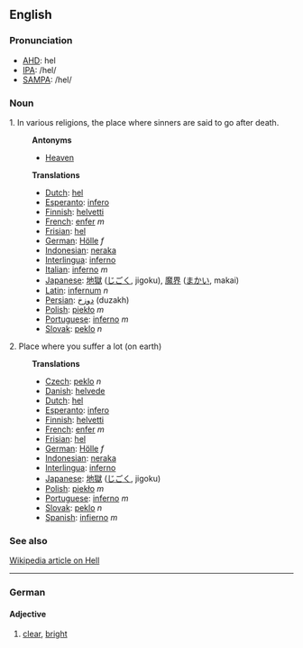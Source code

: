 ==English==
===Pronunciation===
*[[w:AHD|AHD]]: hel
*[[w:IPA|IPA]]: /hel/
*[[w:SAMPA|SAMPA]]: /hel/

===Noun===

1. In various religions, the place where sinners are said to go after death.
:'''Antonyms'''
:*[[Heaven]]
:'''Translations'''
:*[[Dutch]]: [[hel]]
:*[[Esperanto]]: [[infero]]
:*[[Finnish]]: [[helvetti]]
:*[[French]]: [[enfer]] ''m''
:*[[Frisian]]: [[hel]]
:*[[German]]: [[Hölle]] ''f''
:*[[Indonesian]]: [[neraka]]
:*[[Interlingua]]: [[inferno]]
:*[[Italian]]: [[inferno]] ''m''
:*[[Japanese]]: [[地獄]] ([[じごく]], jigoku), [[魔界]] ([[まかい]], makai)
:*[[Latin]]: [[infernum]] ''n''
:*[[Persian]]: [[دوزخ]] (duzakh)
:*[[Polish]]: [[piekło]] ''m''
:*[[Portuguese]]: [[inferno]] ''m''
:*[[Slovak]]: [[peklo]] ''n''

2. Place where you suffer a lot (on earth)
:'''Translations'''
:*[[Czech]]: [[peklo]] ''n''
:*[[Danish]]: [[helvede]]
:*[[Dutch]]: [[hel]]
:*[[Esperanto]]: [[infero]]
:*[[Finnish]]: [[helvetti]]
:*[[French]]: [[enfer]] ''m''
:*[[Frisian]]: [[hel]]
:*[[German]]: [[Hölle]] ''f''
:*[[Indonesian]]: [[neraka]]
:*[[Interlingua]]: [[inferno]]
:*[[Japanese]]: [[地獄]] ([[じごく]], jigoku)
:*[[Polish]]: [[piekło]] ''m''
:*[[Portuguese]]: [[inferno]] ''m''
:*[[Slovak]]: [[peklo]] ''n''
:*[[Spanish]]: [[infierno]] ''m''

===See also===
[http://en2.wikipedia.org/wiki/Hell Wikipedia article on Hell]
----

===German===
====Adjective====
#[[clear]], [[bright]]